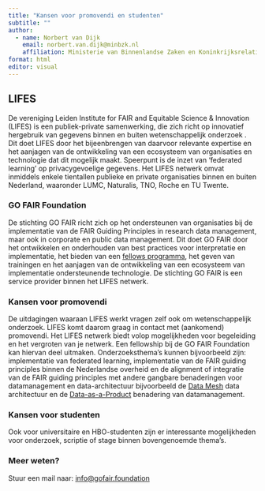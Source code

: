 ```yaml
---
title: "Kansen voor promovendi en studenten"
subtitle: ""
author:
  - name: Norbert van Dijk
    email: norbert.van.dijk@minbzk.nl
    affiliation: Ministerie van Binnenlandse Zaken en Koninkrijksrelaties
format: html
editor: visual
---
```


## LIFES

De vereniging Leiden Institute for FAIR and Equitable Science & Innovation (LIFES) is een publiek-private samenwerking, die zich richt op innovatief hergebruik van gegevens binnen en buiten wetenschappelijk onderzoek . Dit doet LIFES door het bijeenbrengen van daarvoor relevante expertise en het aanjagen van de ontwikkeling van een ecosysteem van organisaties en technologie dat dit mogelijk maakt. Speerpunt is de inzet van ‘federated learning’ op privacygevoelige gegevens. Het LIFES netwerk omvat inmiddels enkele tientallen publieke en private organisaties binnen en buiten Nederland, waaronder LUMC, Naturalis, TNO, Roche en TU Twente.

### GO FAIR Foundation

De stichting GO FAIR richt zich op het ondersteunen van organisaties bij de implementatie van de FAIR Guiding Principles in research data management, maar ook in corporate en public data management. Dit doet GO FAIR door het ontwikkelen en onderhouden van best practices voor interpretatie en implementatie, het bieden van een [fellows programma](https://www.gofair.foundation/fellow), het geven van trainingen en het aanjagen van de ontwikkeling van een ecosysteem van implementatie ondersteunende technologie. De stichting GO FAIR is een service provider binnen het LIFES netwerk.

### Kansen voor promovendi

De uitdagingen waaraan LIFES werkt vragen zelf ook om wetenschappelijk onderzoek. LIFES komt daarom graag in contact met (aankomend) promovendi. Het LIFES netwerk biedt volop mogelijkheden voor begeleiding en het vergroten van je netwerk. Een fellowship bij de GO FAIR Foundation kan hiervan deel uitmaken. Onderzoeksthema's kunnen bijvoorbeeld zijn: implementatie van federated learning, implementatie van de FAIR guiding principles binnen de Nederlandse overheid en de alignment of integratie van de FAIR guiding principles met andere gangbare benaderingen voor datamanagement en data-architectuur bijvoorbeeld de [Data Mesh](https://www.ibm.com/think/topics/data-mesh) data architectuur en de [Data-as-a-Product](https://www.ibm.com/think/topics/data-as-a-product) benadering van datamanagement.

### Kansen voor studenten

Ook voor universitaire en HBO-studenten zijn er interessante mogelijkheden voor onderzoek, scriptie of stage binnen bovengenoemde thema's.

### Meer weten?

Stuur een mail naar: [info\@gofair.foundation](mailto:info@gofair.foundation){.email}
